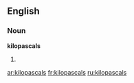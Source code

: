 ==English==

===Noun===
'''kilopascals'''

#{{plural of|kilopascal}}

[[ar:kilopascals]]
[[fr:kilopascals]]
[[ru:kilopascals]]